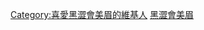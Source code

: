 {{Userbox
|border-c=#000000
|border-s=1
|id-c=#6495ED
|info-c=#ADDFAD
|info-s=10
|id=
|info=這位用戶是'''[[陳雅雯|薇安]]的忠實粉絲'''。
}}
[[Category:喜愛黑澀會美眉的維基人]]
<noinclude>
[[Category:藝人用戶框模板|黑澀會美眉]]
</noinclude>